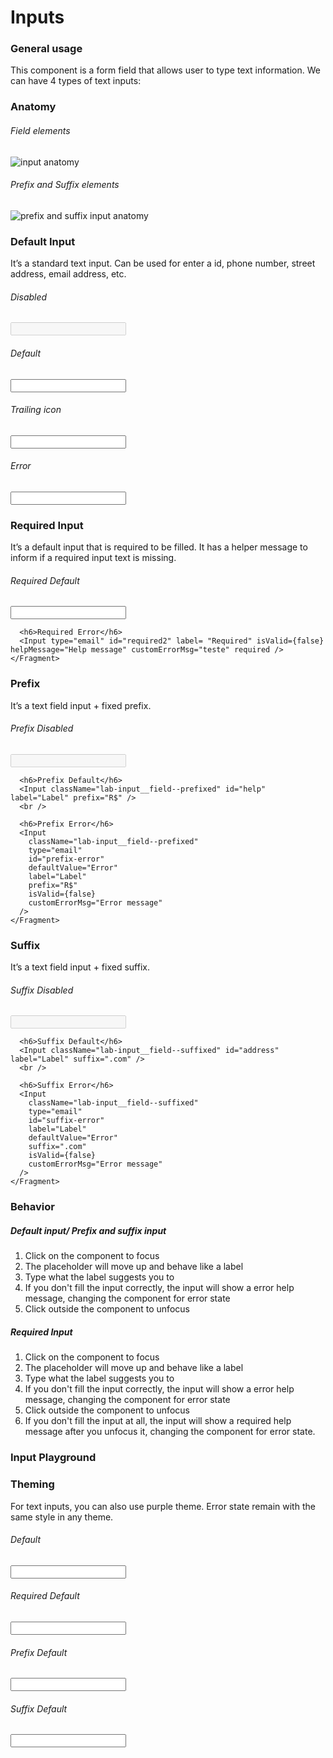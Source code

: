 

<Meta title="Components | Text Inputs" component={Input} />

<div class="docs-title">
  <div>
    <h1 class="docs-title__text">Inputs</h1>
  </div>
</div>

<div class="docs-content">

### General usage

This component is a form field that allows user to type text information.
We can have 4 types of text inputs:

### Anatomy

###### Field elements
![input anatomy](docs/anatomy.png)

###### Prefix and Suffix elements
![prefix and suffix input anatomy](docs/anatomy-02.png)
<br />

### Default Input

It’s a standard text input. Can be used for enter a id, phone number, street address, email address, etc.

<Preview>
  <Story name="Default Input">
    <Fragment>
      <h6>Disabled</h6>
      <Input type="text" id="disabled" label="Disabled" disabled />
      <br />
      <h6>Default</h6>
      <Input id="id" label="Label" />
      <br />
      <h6>Trailing icon</h6>
      <Input className="lab-input__field--icon" id="id2" label="Label" icon="eye-opened" iconColor="mineral70" />
      <br />
      <h6>Error</h6>
      <Input type="email" id="error" label="Name" defaultValue="Teste" customErrorMsg="Error message" />
    </Fragment>
  </Story>
</Preview>

### Required Input

It’s a default input that is required to be filled. It has a helper message to inform if a required input text is missing.

<Preview>
  <Story name="Required Input">
    <Fragment>
      <h6>Required Default</h6>
      <Input type="text" id="required" label= "Label" helpMessage="Help message" required />
      
      <h6>Required Error</h6>
      <Input type="email" id="required2" label= "Required" isValid={false} helpMessage="Help message" customErrorMsg="teste" required />
    </Fragment>
  </Story>
</Preview>

### Prefix

It’s a text field input + fixed prefix.

<Preview>
  <Story name="Prefix Input">
    <Fragment>
      <h6>Prefix Disabled</h6>
      <Input className="lab-input__field--prefixed" id="prefix" label="Label" prefix="R$" disabled />
      <br />
      
      <h6>Prefix Default</h6>
      <Input className="lab-input__field--prefixed" id="help" label="Label" prefix="R$" />
      <br />
      
      <h6>Prefix Error</h6>
      <Input
        className="lab-input__field--prefixed"
        type="email"
        id="prefix-error"
        defaultValue="Error"
        label="Label"
        prefix="R$"
        isValid={false} 
        customErrorMsg="Error message"
      />
    </Fragment>
  </Story>
</Preview>

### Suffix

It’s a text field input + fixed suffix.

<Preview>
  <Story name="Suffix Input">
    <Fragment>
      <h6>Suffix Disabled</h6>
      <Input className="lab-input__field--suffixed" id="suffix" label="Label" suffix=".com" disabled />
      <br/>
      
      <h6>Suffix Default</h6>
      <Input className="lab-input__field--suffixed" id="address" label="Label" suffix=".com" />
      <br />
      
      <h6>Suffix Error</h6>
      <Input 
        className="lab-input__field--suffixed" 
        type="email" 
        id="suffix-error" 
        label="Label" 
        defaultValue="Error" 
        suffix=".com"
        isValid={false} 
        customErrorMsg="Error message" 
      />
    </Fragment>
  </Story>
</Preview>

### Behavior
##### Default input/ Prefix and suffix input

1. Click on the component to focus
2. The placeholder will move up and behave like a label
3. Type what the label suggests you to
4. If you don't fill the input correctly, the input will show a error help message,
changing the component for error state
5. Click outside the component to unfocus

##### Required Input

1. Click on the component to focus
2. The placeholder will move up and behave like a label
3. Type what the label suggests you to
4. If you don't fill the input correctly,
the input will show a error help message, changing the component for error state
5. Click outside the component to unfocus
6. If you don't fill the input at all, the input will show a required help
message after you unfocus it, changing the component for error state.

### Input Playground

<Preview>
  <Story name="Input Playground">
  <Fragment>
    <InputBehaviorTest />
  </Fragment>
  </Story>
</Preview>

### Theming

For text inputs, you can also use purple theme. Error state remain with the same style in any theme.
<Preview>
  <Story name="Styles">
  <Fragment>
    <h6>Default</h6>
      <Input className="lab-input__field--purple" defaultValue="Purple" id="purple1" label="Label" />
    <h6>Required Default</h6>
      <Input className="lab-input__field--purple" id="purple2" label= "Label" defaultValue="Purple" 
      helpMessage="Help message" required />
    <h6>Prefix Default</h6>
      <Input className="lab-input__field--purple lab-input__field--prefixed-purple" defaultValue="Purple"
      id="purple3" label="Label" prefix="R$" />
    <br />
    <h6>Suffix Default</h6>
    <Input className="lab-input__field--purple lab-input__field--suffixed-purple" defaultValue="Purple"
    id="address" label="Label" suffix=".com" />
    <br />
  </Fragment>
  </Story>
</Preview>

</div>
